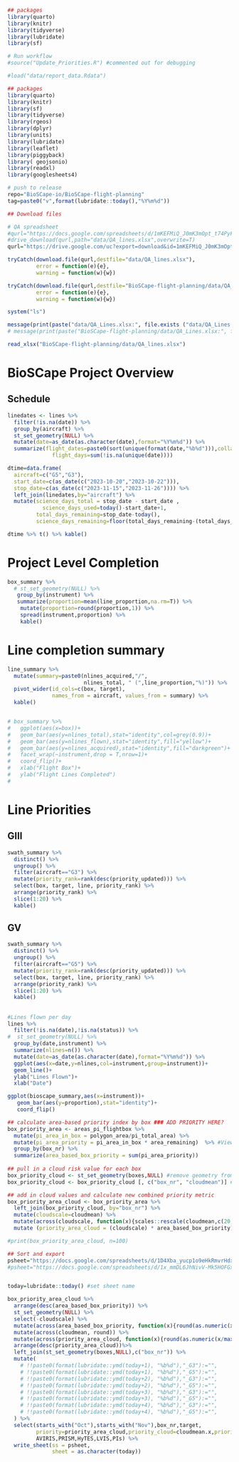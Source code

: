 ```r
## packages 
library(quarto)
library(knitr)
library(tidyverse)
library(lubridate)
library(sf)

# Run workflow
#source("Update_Priorities.R") #commented out for debugging

#load("data/report_data.Rdata")
```



```r

## packages 
library(quarto)
library(knitr)
library(sf)
library(tidyverse)
library(rgeos)
library(dplyr)
library(units)
library(lubridate)
library(leaflet)
library(piggyback)
library( geojsonio)
library(readxl)
library(googlesheets4)

# push to release
repo="BioSCape-io/BioSCape-flight-planning"
tag=paste0("v",format(lubridate::today(),"%Y%m%d"))

## Download files

# QA spreadsheet
#qurl="https://docs.google.com/spreadsheets/d/1mKEFMiQ_J0mK3mOpt_t74PyFWwpga42e/edit?usp=sharing&ouid=100268570982256677112&rtpof=true&sd=true"
#drive_download(qurl,path="data/QA_lines.xlsx",overwrite=T)
qurl="https://drive.google.com/uc?export=download&id=1mKEFMiQ_J0mK3mOpt_t74PyFWwpga42e"

tryCatch(download.file(qurl,destfile="data/QA_lines.xlsx"),
         error = function(e){e},
         warning = function(w){w})

tryCatch(download.file(qurl,destfile="BioSCape-flight-planning/data/QA_lines.xlsx"),
         error = function(e){e},
         warning = function(w){w})

system("ls")

message(print(paste("data/QA_Lines.xlsx:", file.exists ("data/QA_Lines.xlsx"))))
# message(print(paste("BioSCape-flight-planning/data/QA_Lines.xlsx:", file.exists ("data/QA_Lines.xlsx"))))

read_xlsx("BioSCape-flight-planning/data/QA_lines.xlsx")


```

# BioSCape Project Overview

## Schedule


```r

linedates <- lines %>% 
  filter(!is.na(date)) %>% 
  group_by(aircraft) %>% 
  st_set_geometry(NULL) %>% 
  mutate(date=as_date(as.character(date),format="%Y%m%d")) %>% 
  summarize(flight_dates=paste0(sort(unique(format(date,"%b%d"))),collapse=", "),
              flight_days=sum(!is.na(unique(date))))

dtime=data.frame(
  aircraft=c("G5","G3"),
  start_date=c(as_date(c("2023-10-20","2023-10-22"))),
  stop_date=c(as_date(c("2023-11-15","2023-11-26")))) %>% 
  left_join(linedates,by="aircraft") %>% 
  mutate(science_days_total = stop_date - start_date ,
           science_days_used=today()-start_date+1,
         total_days_remaining=stop_date-today(),
         science_days_remaining=floor(total_days_remaining-(total_days_remaining/8)))

dtime %>% t() %>% kable()

```

# Project Level Completion

```r
box_summary %>% 
  # st_set_geometry(NULL) %>% 
   group_by(instrument) %>% 
   summarize(proportion=mean(line_proportion,na.rm=T)) %>% 
    mutate(proportion=round(proportion,1)) %>% 
    spread(instrument,proportion) %>% 
    kable()
```


# Line completion summary

```r

line_summary %>% 
  mutate(summary=paste0(nlines_acquired,"/",
                        nlines_total, " (",line_proportion,"%)")) %>% 
  pivot_wider(id_cols=c(box, target),
              names_from = aircraft, values_from = summary) %>% 
  kable()


# box_summary %>% 
#   ggplot(aes(x=box))+
#   geom_bar(aes(y=nlines_total),stat="identity",col=grey(0.9))+
#   geom_bar(aes(y=nlines_flown),stat="identity",fill="yellow")+
#   geom_bar(aes(y=nlines_acquired),stat="identity",fill="darkgreen")+
#   facet_wrap(~instrument,drop = T,nrow=1)+
#   coord_flip()+
#   xlab("Flight Box")+
#   ylab("Flight Lines Completed")
#   

```


# Line Priorities

## GIII

```r

swath_summary %>% 
  distinct() %>% 
  ungroup() %>% 
  filter(aircraft=="G3") %>% 
  mutate(priority_rank=rank(desc(priority_updated))) %>% 
  select(box, target, line, priority_rank) %>% 
  arrange(priority_rank) %>% 
  slice(1:20) %>% 
  kable()
```

## GV

```r

swath_summary %>% 
  distinct() %>% 
  ungroup() %>% 
  filter(aircraft=="G5") %>% 
  mutate(priority_rank=rank(desc(priority_updated))) %>% 
  select(box, target, line, priority_rank) %>% 
  arrange(priority_rank) %>% 
  slice(1:20) %>% 
  kable()

```


## 

```r
#Lines flown per day
lines %>% 
  filter(!is.na(date),!is.na(status)) %>%
#  st_set_geometry(NULL) %>% 
  group_by(date,instrument) %>% 
  summarize(nlines=n()) %>% 
  mutate(date=as_date(as.character(date),format="%Y%m%d")) %>%
  ggplot(aes(x=date,y=nlines,col=instrument,group=instrument))+
  geom_line()+
  ylab("Lines Flown")+
  xlab("Date")

```




```r

ggplot(bioscape_summary,aes(x=instrument))+
   geom_bar(aes(y=proportion),stat="identity")+
   coord_flip()

```

```r


## calculate area-based priority index by box ### ADD PRIORITY HERE?
box_priority_area <- areas_pi_flightbox %>% 
  mutate(pi_area_in_box = polygon_area/pi_total_area) %>% 
  mutate(pi_area_priority = pi_area_in_box * area_remaining)  %>% #View() #you are penalised if you already have an acquisition
  group_by(box_nr) %>% 
  summarize(area_based_box_priority = sum(pi_area_priority)) 
  
## pull in a cloud risk value for each box 
box_priority_cloud <- st_set_geometry(boxes,NULL) #remove geometry from boxes, coerce to dataframe
box_priority_cloud <- box_priority_cloud [, c("box_nr", "cloudmean")] # pull out box_nr and cloud mean

## add in cloud values and calculate new combined priority metric
box_priority_area_cloud <- box_priority_area %>% 
  left_join(box_priority_cloud, by="box_nr") %>%
  mutate(cloudscale=cloudmean) %>% 
  mutate(across(cloudscale, function(x){scales::rescale(cloudmean,c(20,100))})) %>% #change to adjust strength of cloud
  mutate (priority_area_cloud = (cloudscale) * area_based_box_priority) # make cloud percentage into a proportion, then multiply by area based priority score 

#print(box_priority_area_cloud, n=100) 

## Sort and export
psheet="https://docs.google.com/spreadsheets/d/1D4Xba_yucp1o9eHkRmvrHdxQgRG4HbHVOu9U8ajDIY8/edit#gid=0" #separate sheet
#psheet="https://docs.google.com/spreadsheets/d/1x_mmDL6JhNivV-Mk5HOFGxodkphaYjVicXkB4k8j9tE" #combined data sheet


today=lubridate::today() #set sheet name

box_priority_area_cloud %>% 
  arrange(desc(area_based_box_priority)) %>%
  st_set_geometry(NULL) %>%
  select(-cloudscale) %>% 
  mutate(across(area_based_box_priority, function(x){round(as.numeric(x/sum(area_based_box_priority)*100))})) %>%
  mutate(across(cloudmean, round)) %>%
  mutate(across(priority_area_cloud, function(x){round(as.numeric(x/max(priority_area_cloud)*100))})) %>%
  arrange(desc(priority_area_cloud))%>%
  left_join(st_set_geometry(boxes,NULL),c("box_nr")) %>% 
  mutate(
    # !!paste0(format(lubridate::ymd(today+1), "%b%d"),"_G3"):="",
    # !!paste0(format(lubridate::ymd(today+1), "%b%d"),"_G5"):="",
    # !!paste0(format(lubridate::ymd(today+2), "%b%d"),"_G3"):="",
    # !!paste0(format(lubridate::ymd(today+2), "%b%d"),"_G5"):="",
    # !!paste0(format(lubridate::ymd(today+3), "%b%d"),"_G3"):="",
    # !!paste0(format(lubridate::ymd(today+3), "%b%d"),"_G5"):="",
    # !!paste0(format(lubridate::ymd(today+4), "%b%d"),"_G3"):="",
    # !!paste0(format(lubridate::ymd(today+4), "%b%d"),"_G5"):="",
  ) %>% 
  select(starts_with("Oct"),starts_with("Nov"),box_nr,target,
         priority=priority_area_cloud,priority_cloud=cloudmean.x,priority_team=area_based_box_priority,Sync,
         AVIRIS,PRISM,HyTES,LVIS,PIs) %>% 
  write_sheet(ss = psheet,
              sheet = as.character(today))
```
